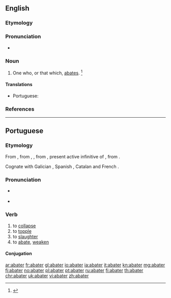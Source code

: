 ==English==

===Etymology===
{{suffix|abate|er|id2=agent noun|lang=en}}

===Pronunciation===
* {{a|GenAm}} {{IPA|/əˈbeɪ.tɚ/|lang=en}}

===Noun===
{{en-noun}}

# One who, or that which, [[abate]]s. {{defdate|Early 19<sup>th</sup> century.}}<ref>{{R:SOED5|page=2}}</ref>

====Translations====
{{trans-top|one who, or that which, abates}}
* Portuguese: {{t|pt|diminuidor|m}}
{{trans-mid}}
{{trans-bottom}}

===References===
<references/>

----

==Portuguese==

===Etymology===
From {{etyl|roa-opt|pt}} {{m|roa-opt|abater}}, from {{etyl|LL.|pt}} {{etyl|LL.|pt}} {{m|la|*abbatuere}}, {{m|la|*abattere}}, from {{etyl|la|pt}} {{m|la|battuere}}, present active infinitive of {{m|la|battuō}}, from {{etyl|cel-gau|pt}}.

Cognate with Galician {{m|gl|abater}}, Spanish {{m|es|abater}}, Catalan {{m|ca|abatre}} and French {{m|fr|abattre}}.

===Pronunciation===
* {{a|Portugal}} {{IPA|/ɐ.bɐ.ˈteɾ/|[ɐ.βɐ.ˈteɾ]|lang=pt}}
* {{hyphenation|a|ba|ter|lang=pt}}

===Verb===
{{pt-verb|abat|er}}

# to [[collapse]]
# to [[topple]]
# to [[slaughter]]
# to [[abate]], [[weaken]]

====Conjugation====
{{pt-conj|abat|er}}

[[ar:abater]]
[[fr:abater]]
[[gl:abater]]
[[io:abater]]
[[ia:abater]]
[[it:abater]]
[[kn:abater]]
[[mg:abater]]
[[fj:abater]]
[[no:abater]]
[[pl:abater]]
[[pt:abater]]
[[ru:abater]]
[[fi:abater]]
[[th:abater]]
[[chr:abater]]
[[uk:abater]]
[[vi:abater]]
[[zh:abater]]